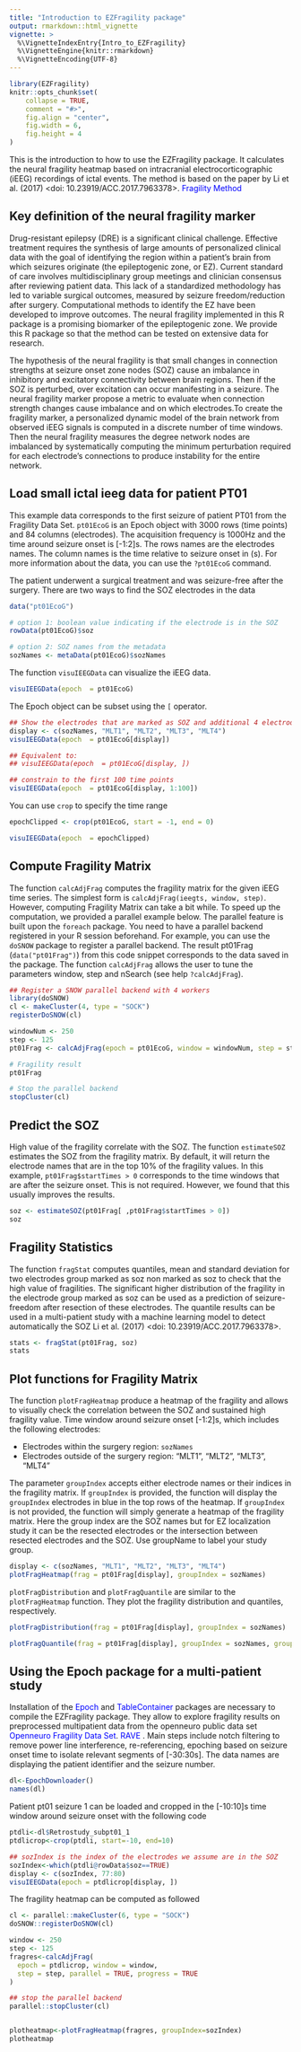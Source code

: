 ```yaml
---
title: "Introduction to EZFragility package"
output: rmarkdown::html_vignette
vignette: >
  %\VignetteIndexEntry{Intro_to_EZFragility}
  %\VignetteEngine{knitr::rmarkdown}
  %\VignetteEncoding{UTF-8}
---
```


```r
library(EZFragility)
knitr::opts_chunk$set(
    collapse = TRUE,
    comment = "#>",
    fig.align = "center",
    fig.width = 6,
    fig.height = 4
)
```

This is the introduction to how to use the EZFragility package.
It calculates the neural fragility heatmap based on intracranial electrocorticographic (iEEG) recordings of ictal events.
The method is based on the paper by Li et al. (2017) <doi: 10.23919/ACC.2017.7963378>.
<a href="https://ieeexplore.ieee.org/document/7963378" style="color:blue; text-decoration:none;"> Fragility Method</a>

## Key definition of the neural fragility marker

Drug-resistant epilepsy (DRE) is a significant clinical challenge. Effective treatment requires the synthesis of large amounts of personalized clinical data with the goal of identifying the region within a patient’s brain from which seizures originate (the epileptogenic zone, or EZ). Current standard of care involves multidisciplinary group meetings and clinician consensus after reviewing patient data. This lack of a standardized methodology has led to variable surgical outcomes, measured by seizure freedom/reduction after surgery. Computational methods to identify the EZ have been developed to improve outcomes. 
The neural fragility implemented in this R package is a promising biomarker of the epileptogenic zone. We provide this R package so that the method can be tested on extensive data for research.

The hypothesis of the neural fragility is that small changes in connection strengths at seizure onset zone nodes (SOZ) cause an imbalance in inhibitory and excitatory connectivity between brain regions. Then if the SOZ is perturbed, over excitation can occur manifesting in a seizure. The neural fragility marker propose a metric to evaluate when connection strength changes cause imbalance and on which electrodes.To create the fragility marker, a personalized dynamic model of the brain network from observed iEEG signals is computed in a discrete number of time windows. Then the neural fragility measures the degree network nodes are imbalanced by systematically computing the minimum perturbation required for each electrode’s connections to produce instability for the entire network. 


## Load small ictal ieeg data for patient PT01

This example data corresponds to the first seizure of patient PT01 from the Fragility Data Set. `pt01EcoG` is an Epoch object with 3000 rows (time points) and 84 columns (electrodes). The acquisition frequency is 1000Hz and the time around seizure onset is [-1:2]s. The rows names are the electrodes names. The column names is the time relative to seizure onset in (s). For more information about the data, you can use the `?pt01EcoG` command.

The patient underwent a surgical treatment and was seizure-free after the surgery. There are two ways to find the SOZ electrodes in the data
```r
data("pt01EcoG")

# option 1: boolean value indicating if the electrode is in the SOZ
rowData(pt01EcoG)$soz

# option 2: SOZ names from the metadata
sozNames <- metaData(pt01EcoG)$sozNames
```

The function `visuIEEGData` can visualize the iEEG data. 
```r
visuIEEGData(epoch  = pt01EcoG)
```

The Epoch object can be subset using the `[` operator.
```r
## Show the electrodes that are marked as SOZ and additional 4 electrodes
display <- c(sozNames, "MLT1", "MLT2", "MLT3", "MLT4")
visuIEEGData(epoch  = pt01EcoG[display])

## Equivalent to: 
## visuIEEGData(epoch  = pt01EcoG[display, ])

## constrain to the first 100 time points
visuIEEGData(epoch  = pt01EcoG[display, 1:100])
```

You can use `crop` to specify the time range
```r
epochClipped <- crop(pt01EcoG, start = -1, end = 0)

visuIEEGData(epoch  = epochClipped)
```

## Compute Fragility Matrix
The function `calcAdjFrag` computes the fragility matrix for the given iEEG time series. The simplest form is `calcAdjFrag(ieegts, window, step)`. However, computing Fragility Matrix can take a bit while. To speed up the computation, we provided a parallel example below. The parallel feature is built upon the `foreach` package. You need to have a parallel backend registered in your R session beforehand. For example, you can use the `doSNOW` package to register a parallel backend. The result pt01Frag (`data("pt01Frag")`) from this code snippet corresponds to the data saved in the package. The  function `calcAdjFrag` allows the user to tune the parameters window, step and nSearch (see help `?calcAdjFrag`). 
```r
## Register a SNOW parallel backend with 4 workers
library(doSNOW)
cl <- makeCluster(4, type = "SOCK")
registerDoSNOW(cl)

windowNum <- 250
step <- 125
pt01Frag <- calcAdjFrag(epoch = pt01EcoG, window = windowNum, step = step, parallel = TRUE, nSearch=100L,progress = TRUE)

# Fragility result
pt01Frag

# Stop the parallel backend
stopCluster(cl)
```


## Predict the SOZ 
High value of the fragility correlate with the SOZ. The function `estimateSOZ` estimates the SOZ from the fragility matrix. By default, it will return the electrode names that are in the top 10% of the fragility values. In this example, `pt01Frag$startTimes > 0` corresponds to the time windows that are after the seizure onset. This is not required. However, we found that this usually improves the results. 
```r
soz <- estimateSOZ(pt01Frag[ ,pt01Frag$startTimes > 0])
soz
```

## Fragility Statistics 
The function `fragStat` computes quantiles, mean and standard deviation for two electrodes group marked as soz non marked as soz to check that the high value of fragilities. The significant higher distribution of the fragility in the electrode group marked as soz can be used as a prediction of seizure-freedom after resection of these electrodes. The quantile results can be used in a multi-patient study with a machine learning model to detect automatically the SOZ Li et al. (2017) <doi: 10.23919/ACC.2017.7963378>.
```r
stats <- fragStat(pt01Frag, soz)
stats
```

## Plot functions for Fragility Matrix
The function `plotFragHeatmap` produce a heatmap of the fragility and allows to visually check the correlation between the SOZ and sustained high fragility value. Time window around seizure onset [-1:2]s, which includes the following electrodes: 

- Electrodes within the surgery region: `sozNames`
- Electrodes outside of the surgery region: "MLT1", "MLT2", "MLT3", "MLT4" 

The parameter `groupIndex` accepts either electrode names or their indices in the fragility matrix. If `groupIndex` is provided, the function will display the `groupIndex` electrodes in blue in the top rows of the heatmap. If `groupIndex` is not provided, the function will simply generate a heatmap of the fragility matrix. Here the group index are the SOZ names but for EZ localization study it can be the resected electrodes or the intersection between resected electrodes and the SOZ. Use groupName to label your study group.
```r
display <- c(sozNames, "MLT1", "MLT2", "MLT3", "MLT4")
plotFragHeatmap(frag = pt01Frag[display], groupIndex = sozNames)
```

`plotFragDistribution` and `plotFragQuantile` are similar to the `plotFragHeatmap` function. They plot the fragility distribution and quantiles, respectively.
```r
plotFragDistribution(frag = pt01Frag[display], groupIndex = sozNames)
```

```r
plotFragQuantile(frag = pt01Frag[display], groupIndex = sozNames, groupName = "SOZ")
```

## Using the Epoch package for a multi-patient study

Installation of the <a href="https://github.com/Jiefei-Wang/Epoch" style="color:blue; text-decoration:none;"> Epoch</a> and <a href="https://github.com/Jiefei-Wang/TableContainer" style="color:blue; text-decoration:none;"> TableContainer</a> packages are necessary to compile the EZFragility package. They allow to explore fragility results on preprocessed multipatient data from 
the openneuro public data set <a href="https://openneuro.org/datasets/ds003029/versions/1.0.0/metadata" style="color:blue; text-decoration:none;"> Openneuro Fragility Data Set</a>. <a href="https://rave.wiki/" style="color:blue; text-decoration:none;"> RAVE </a>. Main steps include notch filtering to remove power line interference, re-referencing, epoching based on seizure onset time to isolate relevant segments of [-30:30s]. The data names are displaying the patient identifier and the seizure number.
```r
dl<-EpochDownloader()
names(dl)
```
Patient pt01 seizure 1 can be loaded and cropped in the [-10:10]s time window around seizure onset  with the following code
```r
ptdli<-dl$Retrostudy_subpt01_1
ptdlicrop<-crop(ptdli, start=-10, end=10)

## sozIndex is the index of the electrodes we assume are in the SOZ
sozIndex<-which(ptdli@rowData$soz==TRUE)
display <- c(sozIndex, 77:80)
visuIEEGData(epoch = ptdlicrop[display, ])
```
The fragility heatmap can be computed as followed
```r
cl <- parallel::makeCluster(6, type = "SOCK")
doSNOW::registerDoSNOW(cl)

window <- 250
step <- 125
fragres<-calcAdjFrag(
  epoch = ptdlicrop, window = window,
  step = step, parallel = TRUE, progress = TRUE
)

## stop the parallel backend
parallel::stopCluster(cl)


plotheatmap<-plotFragHeatmap(fragres, groupIndex=sozIndex)
plotheatmap
```